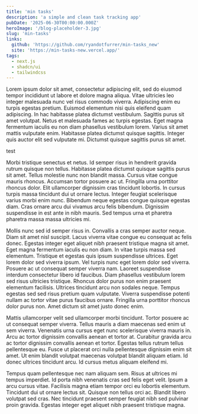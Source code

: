 ```yaml
---
title: 'min tasks'
description: 'a simple and clean task tracking app'
pubDate: '2025-06-30T00:00:00.000Z'
heroImage: '/blog-placeholder-3.jpg'
slug: 'min-tasks'
links:
  github: 'https://github.com/ryandotfurrer/min-tasks_new'
  site: 'https://min-tasks-new.vercel.app/'
tags:
  - next.js
  - shadcn/ui
  - tailwindcss
---
```



Lorem ipsum dolor sit amet, consectetur adipiscing elit, sed do eiusmod tempor incididunt ut labore et dolore magna aliqua. Vitae ultricies leo integer malesuada nunc vel risus commodo viverra. Adipiscing enim eu turpis egestas pretium. Euismod elementum nisi quis eleifend quam adipiscing. In hac habitasse platea dictumst vestibulum. Sagittis purus sit amet volutpat. Netus et malesuada fames ac turpis egestas. Eget magna fermentum iaculis eu non diam phasellus vestibulum lorem. Varius sit amet mattis vulputate enim. Habitasse platea dictumst quisque sagittis. Integer quis auctor elit sed vulputate mi. Dictumst quisque sagittis purus sit amet.

<Link href="/test">test</Link>


Morbi tristique senectus et netus. Id semper risus in hendrerit gravida rutrum quisque non tellus. Habitasse platea dictumst quisque sagittis purus sit amet. Tellus molestie nunc non blandit massa. Cursus vitae congue mauris rhoncus. Accumsan tortor posuere ac ut. Fringilla urna porttitor rhoncus dolor. Elit ullamcorper dignissim cras tincidunt lobortis. In cursus turpis massa tincidunt dui ut ornare lectus. Integer feugiat scelerisque varius morbi enim nunc. Bibendum neque egestas congue quisque egestas diam. Cras ornare arcu dui vivamus arcu felis bibendum. Dignissim suspendisse in est ante in nibh mauris. Sed tempus urna et pharetra pharetra massa massa ultricies mi.

Mollis nunc sed id semper risus in. Convallis a cras semper auctor neque. Diam sit amet nisl suscipit. Lacus viverra vitae congue eu consequat ac felis donec. Egestas integer eget aliquet nibh praesent tristique magna sit amet. Eget magna fermentum iaculis eu non diam. In vitae turpis massa sed elementum. Tristique et egestas quis ipsum suspendisse ultrices. Eget lorem dolor sed viverra ipsum. Vel turpis nunc eget lorem dolor sed viverra. Posuere ac ut consequat semper viverra nam. Laoreet suspendisse interdum consectetur libero id faucibus. Diam phasellus vestibulum lorem sed risus ultricies tristique. Rhoncus dolor purus non enim praesent elementum facilisis. Ultrices tincidunt arcu non sodales neque. Tempus egestas sed sed risus pretium quam vulputate. Viverra suspendisse potenti nullam ac tortor vitae purus faucibus ornare. Fringilla urna porttitor rhoncus dolor purus non. Amet dictum sit amet justo donec enim.

Mattis ullamcorper velit sed ullamcorper morbi tincidunt. Tortor posuere ac ut consequat semper viverra. Tellus mauris a diam maecenas sed enim ut sem viverra. Venenatis urna cursus eget nunc scelerisque viverra mauris in. Arcu ac tortor dignissim convallis aenean et tortor at. Curabitur gravida arcu ac tortor dignissim convallis aenean et tortor. Egestas tellus rutrum tellus pellentesque eu. Fusce ut placerat orci nulla pellentesque dignissim enim sit amet. Ut enim blandit volutpat maecenas volutpat blandit aliquam etiam. Id donec ultrices tincidunt arcu. Id cursus metus aliquam eleifend mi.

Tempus quam pellentesque nec nam aliquam sem. Risus at ultrices mi tempus imperdiet. Id porta nibh venenatis cras sed felis eget velit. Ipsum a arcu cursus vitae. Facilisis magna etiam tempor orci eu lobortis elementum. Tincidunt dui ut ornare lectus sit. Quisque non tellus orci ac. Blandit libero volutpat sed cras. Nec tincidunt praesent semper feugiat nibh sed pulvinar proin gravida. Egestas integer eget aliquet nibh praesent tristique magna.
